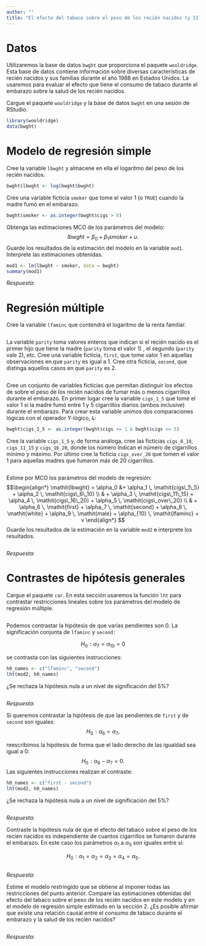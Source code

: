 ```yaml
---
author: ""
title: "El efecto del tabaco sobre el peso de los recién nacidos (y II)"
---
```


# Datos

Utilizaremos la base de datos `bwght` que proporciona el paquete `wooldridge`. Esta base de datos contiene información sobre diversas características de recién nacidos y sus familias durante el año 1988 en Estados Unidos. La usaremos para evaluar el efecto que tiene el consumo de tabaco durante el embarazo sobre la salud de los recién nacidos.

::: {.callout-note appearance="simple"}
Cargue el paquete `wooldridge` y la base de datos `bwght` en una sesión de RStudio.
:::

```r
library(wooldridge)
data(bwght)
```

# Modelo de regresión simple

::: {.callout-note appearance="simple"}
Cree la variable `lbwght` y almacene en ella el logaritmo del peso de los recién nacidos.
:::

```r
bwght$lbwght <- log(bwght$bwght)
```

::: {.callout-note appearance="simple"}
Cree una variable ficticia `smoker` que tome el valor 1 (o `TRUE`) cuando la madre fumó en el embarazo.
:::

```r
bwght$smoker <- as.integer(bwght$cigs > 0)
```

::: {.callout-note appearance="simple"}
Obtenga las estimaciones MCO de los parámetros del modelo: $$
      \mathit{lbwght} = \beta_0 + \beta_1 \mathit{smoker} + u.
$$Guarde los resultados de la estimación del modelo en la variable `mod1`. Interprete las estimaciones obtenidas.
:::

```r
mod1 <- lm(lbwght ~ smoker, data = bwght)
summary(mod1)
```

*Respuesta:*

# Regresión múltiple

::: {.callout-note appearance="simple"}
Cree la variable `lfaminc` que contendrá el logaritmo de la renta familiar.
:::

```r

```

::: {.callout-note appearance="simple"}
La variable `parity` toma valores enteros que indican si el recién nacido es el primer hijo que tiene la madre (`parity` toma el valor 1) , el segundo (`parity` vale 2), etc. Cree una variable ficticia, `first`, que tome valor 1 en aquellas observaciones en que `parity` es igual a 1. Cree otra ficticia, `second`, que distinga aquellos casos en que `parity` es 2.
:::

```r

```

::: {.callout-note appearance="simple"}
Cree un conjunto de variables ficticias que permitan distinguir los efectos de sobre el peso de los recién nacidos de fumar más o menos cigarrillos durante el embarazo. En primer lugar cree la variable `cigs_1_5` que tome el valor 1 si la madre fumó entre 1 y 5 cigarrillos diarios (ambos inclusive) durante el embarazo. Para crear esta variable unimos dos comparaciones lógicas con el operador Y-lógico, `&`:

```r
bwght$cigs_1_5 <- as.integer(bwght$cigs >= 1 & bwght$cigs <= 5)
```

Cree la variable `cigs_1_5` y, de forma análoga, cree las ficticias `cigs_6_10`, `cigs_11_15` y `cigs_16_20`, donde los número indican el número de cigarrillos mínimo y máximo. Por último cree la ficticia `cigs_over_20` que tomen el valor 1 para aquellas madres que fumaron más de 20 cigarrillos.
:::

```r

```

::: {.callout-note appearance="simple"}
Estime por MCO los parámetros del modelo de regresión: $$\begin{align*}
      \mathit{lbwght} = \alpha_0 
         &+ \alpha_1 \, \mathit{cigs\_1\_5}
         + \alpha_2 \, \mathit{cigs\_6\_10} \\ 
         & + \alpha_3 \, \mathit{cigs\_11\_15} 
         + \alpha_4 \, \mathit{cigs\_16\_20} 
         + \alpha_5 \, \mathit{cigs\_over\_20} \\
         & + \alpha_6 \, \mathit{first} 
         + \alpha_7 \, \mathit{second} 
         + \alpha_8  \, \mathit{white} 
         + \alpha_9 \, \mathit{male} 
         + \alpha_{10} \, \mathit{lfaminc} 
         + v
    \end{align*}
      $$Guarde los resultados de la estimación en la variable `mod2` e interprete los resultados.
:::

```r

```

*Respuesta:*

# Contrastes de hipótesis generales

::: {.callout-note appearance="simple"}
Cargue el paquete `car`. En esta sección usaremos la función `lht` para contrastar restricciones lineales sobre los parámetros del modelo de regresión múltiple.
:::

```r

```

::: {.callout-note appearance="simple"}
Podemos contrastar la hipótesis de que varias pendientes son 0. La significación conjunta de `lfaminc` y `second:`

$$
H_0\!: \alpha_7 = \alpha_{10} = 0
$$

se contrasta con las siguientes instrucciones:

``` r
h0_names <- c("lfaminc", "second") 
lht(mod2, h0_names)
```

¿Se rechaza la hipótesis nula a un nivel de significación del 5%?
:::

```r

```

*Respuesta:*

::: {.callout-note appearance="simple"}
Si queremos contrastar la hipótesis de que las pendientes de `first` y de `second` son iguales:\
$$H_0\!: \alpha_6 = \alpha_{7},$$

reescribimos la hipótesis de forma que el lado derecho de las igualdad sea igual a $0$: $$
H_0\!: \alpha_6 - \alpha_{7} = 0.
$$ Las siguientes instrucciones realizan el contraste:

``` r
h0_names <- c("first - second") 
lht(mod2, h0_names)
```

¿Se rechaza la hipótesis nula a un nivel de significación del 5%?
:::

```r

```

*Respuesta:*

::: {.callout-note appearance="simple"}
Contraste la hipótesis nula de que el efecto del tabaco sobre el peso de los recién nacidos es independiente de cuantos cigarrillos se fumaron durante el embarazo. En este caso los parámetros $\alpha_1$ a $\alpha_5$ son iguales entre sí:

$$
H_0\!: \alpha_1 = \alpha_{2} = \alpha_{3} = \alpha_{4} = \alpha_{5}.
$$
:::

```r

```

*Respuesta:*

::: {.callout-note appearance="simple"}
Estime el modelo restringido que se obtiene al imponer todas las restricciones del punto anterior. Compare las estimaciones obtenidas del efecto del tabaco sobre el peso de los recién nacidos en este modelo y en el modelo de regresión simple estimado en la sección 2. ¿Es posible afirmar que existe una relación causal entre el consumo de tabaco durante el embarazo y la salud de los recién nacidos?
:::

```r

```

*Respuesta:*
